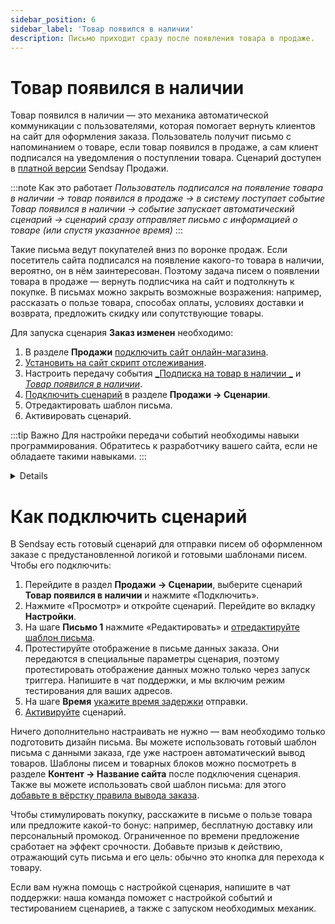 ```yaml
---
sidebar_position: 6
sidebar_label: 'Товар появился в наличии'
description: Письмо приходит сразу после появления товара в продаже.
---
```



# Товар появился в наличии

Товар появился в наличии — это механика автоматической коммуникации с пользователями, которая помогает вернуть клиентов на сайт для оформления заказа. Пользователь получит письмо с напоминанием о товаре, если товар появился в продаже, а сам клиент подписался на уведомления о поступлении товара. Сценарий доступен в [платной версии](https://docs.sendsay.ru/ecom/how-to-connect-ecom/#возможности-версий) Sendsay Продажи.

:::note Как это работает
_Пользователь подписался на появление товара в наличии → товар появился в продаже → в систему поступает событие Товар появился в наличии → событие запускает автоматический сценарий → сценарий сразу отправляет письмо с информацией о товаре (или спустя указанное время)_
:::

Такие письма ведут покупателей вниз по воронке продаж. Если посетитель сайта подписался на появление какого-то товара в наличии, вероятно, он в нём заинтересован. Поэтому задача писем о появлении товара в продаже — вернуть подписчика на сайт и подтолкнуть к покупке. В письмах можно закрыть возможные возражения: например, рассказать о пользе товара, способах оплаты, условиях доставки и возврата, предложить скидку или сопутствующие товары.

Для запуска сценария **Заказ изменен** необходимо:

1. В разделе **Продажи** [подключить сайт онлайн-магазина](https://docs.sendsay.ru/ecom/how-to-connect-ecom/#как-подключить-сайт-кмодулю).
2. [Установить на сайт скрипт отслеживания](https://docs.sendsay.ru/ecom/how-to-connect-ecom/#2-настройте-передачу-данных-ссайта-вsendsay).
3. Настроить передачу события [_Подписка на товар в наличии _](https://docs.sendsay.ru/ecom/how-to-configure-data-transfer/#подписка-на-информирование-о-появлении-товара-в-продаже) и [_Товар появился в наличии_](https://docs.sendsay.ru/ecom/how-to-configure-data-transfer/#добавление-обезличенных-событий).
4. [Подключить сценарий](#как-подключить-сценарий) в разделе **Продажи → Сценарии**.
5. Отредактировать шаблон письма.
6. Активировать сценарий.

:::tip Важно
Для настройки передачи событий необходимы навыки программирования. Обратитесь к разработчику вашего сайта, если не обладаете такими навыками.
:::

<Details summary='Настройка передачи событий'>

Настройка передачи событий _Подписка на товар в наличии_ и _Товар появился в наличии_ — обязательный шаг для запуска сценария. Cобытие _Подписка на товар в наличии_ передаётся с сайта, _Товар появился в наличии_ — через Sendsay API.

[Как передавать данные через Sendsay API](https://docs.sendsay.ru/ecom/how-to-configure-data-transfer/#добавление-данных-через-sendsay-api)

Рекомендуемые параметры для события [_Подписка на товар в наличии_](https://docs.sendsay.ru/ecom/how-to-configure-data-transfer/#подписка-на-информирование-о-появлении-товара-в-продаже):

| Имя         |      Описание      |       Тип данных       |                             Комментарий                              |
| :---------- | :----------------: | :--------------------: | :------------------------------------------------------------------: |
| id          |     id товара      |         String         |                             обязательно                              |
| name        |  название товара   |         String         |                            рекомендуется                             |
| category    | название категории |         String         |                            рекомендуется                             |
| category_id |    id категории    |         Int64          |                            рекомендуется                             |
| price       |        цена        | Nullable(Decimal64(2)) |                            рекомендуется                             |
| old_price   |    старая цена     | Nullable(Decimal64(2)) |                            рекомендуется                             |
| picture     |      картинка      |     Array(String)      |                          абсолютная ссылка                           |
| url         |  ссылка на товар   |         String         |                          абсолютная ссылка                           |
| cp1…cp20    | произвольное поле  |         String         | для дополнительных параметров товара (например, цвет, размер и т.п.) |

Полный перечень возможных параметров и тип данных указан в [инструкции](https://docs.sendsay.ru/ecom/how-to-configure-data-transfer/#набор-доступных-полей).

Для отображения товаров в письме рекомендуем все необходимые параметры товара передавать в событии, чтобы в будущем использовать эти данные при персонализации и сегментации. Сведения о товарах также можно выводить в письмо из [товарного каталога](https://docs.sendsay.ru/ecom/product-catalog/). Для корректного отображения товаров из каталога в письмах важно, чтобы id товара в событии совпадал с id в YML-файле каталога товаров.

Проверить поступление событий в систему можно в разделе **Продажи → Просмотр событий** с фильтрацией по нужному событию.

[Инструкция по настройке события подписки на товар в наличии](https://docs.sendsay.ru/ecom/how-to-configure-data-transfer/#подписка-на-информирование-о-появлении-товара-в-продаже)

</Details>

# Как подключить сценарий

В Sendsay есть готовый сценарий для отправки писем об оформленном заказе с предустановленной логикой и готовыми шаблонами писем. Чтобы его подключить:

1. Перейдите в раздел **Продажи → Сценарии**, выберите сценарий **Товар появился в наличии** и нажмите «Подключить».
2. Нажмите «Просмотр» и откройте сценарий. Перейдите во вкладку **Настройки**.
3. На шаге **Письмо 1** нажмите «Редактировать» и [отредактируйте шаблон письма](https://docs.sendsay.ru/ecom/ecom-triggers/1-отредактируйте-письмо).
4. Протестируйте отображение в письме данных заказа. Они передаются в специальные параметры сценария, поэтому протестировать отображение данных можно только через запуск триггера. <SupportLink>Напишите в чат поддержки</SupportLink>, и мы включим режим тестирования для ваших адресов.
5. На шаге **Время** [укажите время задержки](https://docs.sendsay.ru/ecom/ecom-triggers/#3-настройте-время-задержки-отправки) отправки.
6. [Активируйте](https://docs.sendsay.ru/ecom/ecom-triggers/#как-активировать-сценарий) сценарий.

Ничего дополнительно настраивать не нужно — вам необходимо только подготовить дизайн письма. Вы можете использовать готовый шаблон письма с данными заказа, где уже настроен автоматический вывод товаров. Шаблоны писем и товарных блоков можно посмотреть в разделе **Контент → Название сайта** после подключения сценария. Также вы можете использовать свой шаблон письма: для этого [добавьте в вёрстку правила вывода заказа](https://docs.sendsay.ru/ecom/ecom-proscript/#товар-появился-в-наличии).

Чтобы стимулировать покупку, расскажите в письме о пользе товара или предложите какой-то бонус: например, бесплатную доставку или персональный промокод. Ограниченное по времени предложение сработает на эффект срочности. Добавьте призыв к действию, отражающий суть письма и его цель: обычно это кнопка для перехода к товару.

Если вам нужна помощь с настройкой сценария, <SupportLink>напишите в чат поддержки</SupportLink>: наша команда поможет с настройкой событий и тестированием сценариев, а также с запуском необходимых механик.
